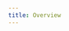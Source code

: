 ```yaml
---
title: Overview
---
```



<div className="row">
  <div className="col col--6 margin-bottom--lg">
    <MyCard
      title="Environments"
      content="Environments represent different..."
      link="/docs/application/environments"
    />
  </div>

<div className="col col--6 margin-bottom--lg">
  <MyCard title="Packages" content="The packages allows..." link="/docs/application/packages" />
</div>

  <div className="col col--6 margin-bottom--lg">
    <MyCard
      title="Activity"
      content="Activity is designed..."
      link="/docs/application/source"
    />
  </div>
  
  <div className="col col--6 margin-bottom--lg">
    <MyCard
      title="Source"
      content="Source connects your..."
      link="/docs/application/source"
    />
  </div>
  
  <div className="col col--6 margin-bottom--lg">
    <MyCard
      title="Settings"
      content="Settings screen is..."
      link="/docs/application/source"
    />
  </div>
  
</div>
